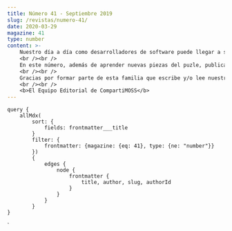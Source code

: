 ```yaml
---
title: Número 41 - Septiembre 2019
slug: /revistas/numero-41/
date: 2020-03-29
magazine: 41
type: number
content: >-
    Nuestro día a día como desarrolladores de software puede llegar a ser bastante complejo, no sólo nos ponemos a tirar líneas de código, si no que tenemos que añadir diversas piezas de un puzle que forma la aplicación. Piezas tan diversas como Microsoft Graph Toolkit, Azure Functions, React Hooks, etc. Nuestros autores lo saben, y es por esto por lo que nos escriben las pinceladas precisas y necesarias para conocer estos componentes y darles un buen uso en nuestras aplicaciones.
    <br /><br />
    En este número, además de aprender nuevas piezas del puzle, publicamos un artículo sobre la computadora de guiado de las misiones Apolo, y como con tan poca potencia de cálculo fueron capaces de lanzar al espacio naves tripuladas. Haced el cálculo de la potencia que tenéis disponible en vuestros ordenares o en Azure y preguntaros, ¿podemos hacer software que cambie el mundo? Desde esta revista creemos que sí, y esperamos que nuestros artículos sirvan de inspiración para que desarrollemos software para un mundo mejor.
    <br /><br />
    Gracias por formar parte de esta familia que escribe y/o lee nuestros artículos, que nos ayuda a difundir la tecnología relacionado con Microsoft para compartir el conocimiento con el objetivo de hacer mejor nuestro día a día.
    <br /><br />
    <b>El Equipo Editorial de CompartiMOSS​​​​​​​​</b>
---
```



<NumberHeader frontmatter={props.pageContext.frontmatter} />


<ViewArticles articles={props.data.allMdx} title="Índice" />

<ViewPartners />

    query {
        allMdx(    
            sort: {
                fields: frontmatter___title
            }
            filter: {
                frontmatter: {magazine: {eq: 41}, type: {ne: "number"}}
            }) 
            {
                edges {
                    node {
                        frontmatter {
                            title, author, slug, authorId
                        }      
                    }
                }
            }
    }
`

